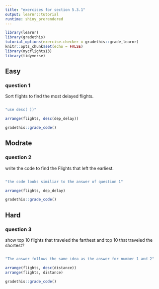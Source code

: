 ```yaml
---
title: "exercises for section 5.3.1"
output: learnr::tutorial
runtime: shiny_prerendered
---
```


```r
library(learnr)
library(gradethis)
tutorial_options(exercise.checker = gradethis::grade_learnr)
knitr::opts_chunk$set(echo = FALSE)
library(nycflights13)
library(tidyverse)
```


## Easy

### question 1

Sort flights to find the most delayed flights. 

```r

```
```r
"use desc( ))"
```
```r
arrange(flights, desc(dep_delay))
```
```r
gradethis::grade_code()
```


## Modrate 

### question 2

write the code to find the Flights that left the earliest.

```r

```
```r
"the code looks similiar to the answer of question 1"
```
```r
arrange(flights, dep_delay)
```
```r
gradethis::grade_code()
```


## Hard

### question 3

show top 10 flights that traveled the farthest and top 10 that traveled the shortest?

```r

```
```r
"The answer follows the same idea as the answer for number 1 and 2"
```
```r
arrange(flights, desc(distance))
arrange(flights, distance)
```
```r
gradethis::grade_code()
```
